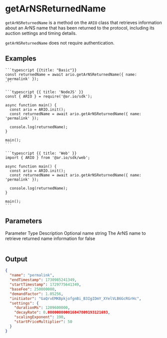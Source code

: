 
# getArNSReturnedName

`getArNSReturnedName` is a method on the `ARIO` class that retrieves information about an ArNS name that has been returned to the protocol, including its auction settings and timing details.

`getArNSReturnedName` does not require authentication.

## Examples

<CodeGroup title="getArNSReturnedName">

    ```typescript {{title: "Basic"}}
    const returnedName = await ario.getArNSReturnedName({ name: 'permalink' });
    ```

    ```typescript {{ title: 'NodeJS' }}
    const { ARIO } = require('@ar.io/sdk');

    async function main() {
      const ario = ARIO.init();
      const returnedName = await ario.getArNSReturnedName({ name: 'permalink' });

      console.log(returnedName);
    }

    main();
    ```

    ```typescript {{ title: 'Web' }}
    import { ARIO } from '@ar.io/sdk/web';

    async function main() {
      const ario = ARIO.init();
      const returnedName = await ario.getArNSReturnedName({ name: 'permalink' });

      console.log(returnedName);
    }

    main();
    ```

</CodeGroup>

## Parameters

<Table>
  <Table.Head>
    <Table.Row>
      <Table.Header>Parameter</Table.Header>
      <Table.Header>Type</Table.Header>
      <Table.Header>Description</Table.Header>
      <Table.Header>Optional</Table.Header>
    </Table.Row>
  </Table.Head>
  <Table.Body>
    <Table.Row>
      <Table.Cell className="font-semibold">name</Table.Cell>
      <Table.Cell>string</Table.Cell>
      <Table.Cell>
        The ArNS name to retrieve returned name information for
      </Table.Cell>
      <Table.Cell>false</Table.Cell>
    </Table.Row>
  </Table.Body>
</Table>

## Output

```json
{
  "name": "permalink",
  "endTimestamp": 1730985241349,
  "startTimestamp": 1729775641349,
  "baseFee": 250000000,
  "demandFactor": 1.05256,
  "initiator": "GaQrvEMKBpkjofgnBi_B3IgIDmY_XYelVLB6GcRGrHc",
  "settings": {
    "durationMs": 1209600000,
    "decayRate": 0.000000000016847809193121693,
    "scalingExponent": 190,
    "startPriceMultiplier": 50
  }
}
```
